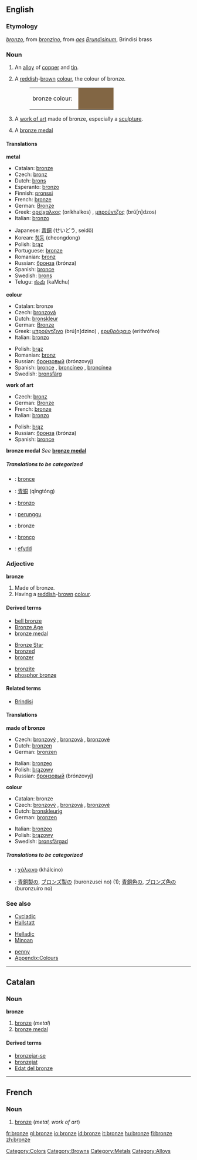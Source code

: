 {{See|Bronze}}
==English==
===Etymology===
{{It.}} ''[[bronzo]]'', from ''[[bronzino]]'', from {{L.}} ''[[aes]] [[Brundisinus|Brundisinum]]'', Brindisi brass

===Noun===
{{wikipedia}}
{{en-noun-reg-both}}

#{{uncountable}} An [[alloy]] of [[copper]] and [[tin]].
#{{countable}} {{uncountable}} A [[reddish]]-[[brown]] [[colour]], the colour of bronze.
#:<table><tr><td>bronze colour: &nbsp;</td><td bgcolor="#826644" width="80">&nbsp; </td></tr></table>
#{{countable}} A [[work of art]] made of bronze, especially a [[sculpture]].
#A [[bronze medal]]

====Translations====
'''metal'''
{{top}}
*Catalan: [[bronze#Catalan|bronze]] {{m}}
*Czech: [[bronz]] {{m}}
*Dutch: [[brons]] {{n}}
*Esperanto: [[bronzo]]
*Finnish: [[pronssi]]
*French: [[bronze#French|bronze]] {{m}}
*German: [[Bronze]] {{f}}
*Greek: [[ορείχαλκος]] (oríkhalkos) {{m}}, [[μπρούντζος]] (brú[n]dzos) {{m}}
*Italian: [[bronzo]] {{m}}
{{mid}}
*Japanese: [[青銅]] (せいどう, seidō)
*Korean: [[청동]] (cheongdong)
*Polish: [[brąz]] {{m}}
*Portuguese: [[bronze#Portuguese|bronze]] {{m}}
*Romanian: [[bronz]] {{n}}
*Russian: [[бронза]] (brónza) {{f}}
*Spanish: [[bronce]] {{m}}
*Swedish: [[brons]]
*Telugu: [[కంచు]] (kaMchu)
{{bottom}}

'''colour'''
{{top}}
*Catalan: bronze {{m}}
*Czech: [[bronzová]] {{f}}
*Dutch: [[bronskleur]] {{f}}
*German: [[Bronze]] {{f}}
*Greek: [[μπρούντζινο]] (brú[n]dzino) {{n}}, [[ερυθρόφαιο]] (erithrófeo) {{n}}
*Italian: [[bronzo]] {{m}}
{{mid}}
*Polish: [[brąz]] {{m}}
*Romanian: [[bronz]] {{n}}
*Russian: [[бронзовый]] (brónzovyj)
*Spanish: [[bronce]] {{m}}, [[broncíneo]] {{m}}, [[broncínea]] {{f}}
*Swedish: [[bronsfärg]]
{{bottom}}

'''work of art'''
{{top}}
*Czech: [[bronz]] {{m}}
*German: [[Bronze]] {{f}}
*French: [[bronze#French|bronze]] {{m}}
*Italian: [[bronzo]] {{m}}
{{mid}}
*Polish: [[brąz]] {{m}}
*Russian: [[бронза]] (brónza) {{f}}
*Spanish: [[bronce]] {{m}}
{{bottom}}

'''bronze medal'''
''See'' '''[[bronze medal]]'''

=====Translations to be categorized=====
{{checktrans}}
<!--Remove this section once all of the translations below have been moved into the tables above.-->
*{{ttbc|Asturian}}: [[bronce]]
*{{ttbc|Chinese}}: [[青铜]] (qīngtóng)
*{{ttbc|Ido}}: [[bronzo]] {{m}}
*{{ttbc|Indonesian}}: [[perunggu]]
*{{ttbc|Low Saxon}}: bronze
*{{ttbc|Portuguese}}: [[bronço]] {{m}}
*{{ttbc|Welsh}}: [[efydd]]

===Adjective===
'''bronze'''
#Made of bronze.
#Having a [[reddish]]-[[brown]] [[colour]].

====Derived terms====
{{top3}}
*[[bell bronze]]
*[[Bronze Age]]
*[[bronze medal]]
{{mid3}}
*[[Bronze Star]]
*[[bronzed]]
*[[bronzer]]
{{mid3}}
*[[bronzite]]
*[[phosphor bronze]]
{{bottom}}

====Related terms====
*[[Brindisi]]

====Translations====
'''made of bronze'''
{{top}}
*Czech: [[bronzový]] {{m}}, [[bronzová]] {{f}}, [[bronzové]] {{n}}
*Dutch: [[bronzen]]
*German: [[bronzen]]
{{mid}}
*Italian: [[bronzeo]]
*Polish: [[brązowy]]
*Russian: [[бронзовый]] (brónzovyj)
{{bottom}}

'''colour'''
{{top}}
*Catalan: bronze {{m}}
*Czech: [[bronzový]] {{m}}, [[bronzová]] {{f}}, [[bronzové]] {{n}}
*Dutch: [[bronskleurig]]
*German: [[bronzen]]
{{mid}}
*Italian: [[bronzeo]]
*Polish: [[brązowy]]
*Swedish: [[bronsfärgad]]
{{bottom}}

=====Translations to be categorized=====
{{checktrans}}
<!--Remove this section once all of the translations below have been moved into the tables above.-->
*{{ttbc|Greek}}: [[χάλκινο]] (khálcino) {{m}}
*{{ttbc|Japanese}}: [[青銅製]]の, [[ブロンズ製]]の (buronzusei no) (1); [[青銅色]]の, [[ブロンズ色]]の (buronzuiro no)

===See also===
{{top3}}
*[[Cycladic]]
*[[Hallstatt]]
{{mid3}}
*[[Helladic]]
*[[Minoan]]
{{mid3}}
*[[penny]]
*[[Wiktionary_Appendix:Colours|Appendix:Colours]]
{{bottom}}

----

==Catalan==
===Noun===
'''bronze''' {{m}}

#[[bronze#English|bronze]] (''metal'')
#[[bronze medal]]

====Derived terms====
*[[bronzejar-se]]<!-- (to tan)-->
*[[bronzejat]]<!--(to be tanned)-->
*[[Edat del bronze]]<!--(Bronze Age)-->

----

==French==
===Noun===
{{fr-noun-reg|m}}

#[[bronze#English|bronze]] (''metal, work of art'')

[[Category:Colors]]
[[Category:Browns]]
[[Category:Metals]]
[[Category:Alloys]]

[[fr:bronze]]
[[gl:bronze]]
[[io:bronze]]
[[id:bronze]]
[[it:bronze]]
[[hu:bronze]]
[[fi:bronze]]
[[zh:bronze]]